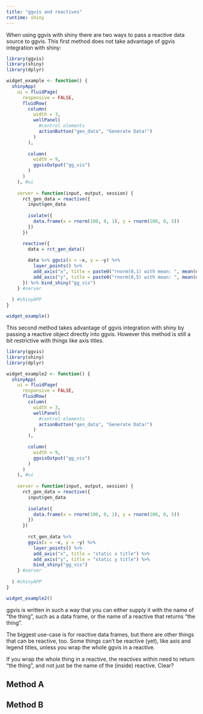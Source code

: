 ```yaml
---
title: "ggvis and reactives"
runtime: shiny
---
```


When using ggvis with shiny there are two ways to pass a reactive data source to ggvis.  This first method does not take advantage of ggvis integration with shiny:

```r
library(ggvis)
library(shiny)
library(dplyr)

widget_example <- function() {
  shinyApp(
    ui = fluidPage(
      responsive = FALSE,
      fluidRow(
        column(
          width = 3, 
          wellPanel(
            #control elements
            actionButton("gen_data", "Generate Data!")
          )
        ),
         
        column(
          width = 9,
          ggvisOutput("gg_vis")
        )
      )  
    ), #ui
    
    server = function(input, output, session) {
      rct_gen_data = reactive({
        input$gen_data
        
        isolate({
          data.frame(x = rnorm(100, 0, 1), y = rnorm(100, 0, 5))
        })
      })

      reactive({
        data = rct_gen_data()
        
        data %>% ggvis(x = ~x, y = ~y) %>% 
          layer_points() %>% 
          add_axis("x", title = paste0("rnorm(0,1) with mean: ", mean(data$x))) %>% 
          add_axis("y", title = paste0("rnorm(0,5) with mean: ", mean(data$y)))
      }) %>% bind_shiny("gg_vis")
    } #server
    
  ) #shinyAPP
}
```

```r
widget_example()
```

This second method takes advantage of ggvis integration with shiny by passing a reactive object directly into ggvis.  However this method is still a bit restrictive with things like axis titles.

```r
library(ggvis)
library(shiny)
library(dplyr)

widget_example2 <- function() {
  shinyApp(
    ui = fluidPage(
      responsive = FALSE,
      fluidRow(
        column(
          width = 3, 
          wellPanel(
            #control elements
            actionButton("gen_data", "Generate Data!")
          )
        ),
         
        column(
          width = 9,
          ggvisOutput("gg_vis")
        )
      )  
    ), #ui
    
    server = function(input, output, session) {
      rct_gen_data = reactive({
        input$gen_data
        
        isolate({
          data.frame(x = rnorm(100, 0, 1), y = rnorm(100, 0, 5))
        })
      })
      
        rct_gen_data %>% 
        ggvis(x = ~x, y = ~y) %>% 
          layer_points() %>% 
          add_axis("x", title = "static x title") %>%
          add_axis("y", title = "static y title") %>%
          bind_shiny("gg_vis")
    } #server
    
  ) #shinyAPP
}
```

```r
widget_example2()
```

ggvis is written in such a way that you can either supply it with the name of "the thing", such as a data frame, or the name of a reactive that returns "the thing".

The biggest use-case is for reactive data frames, but there are other things that can be reactive, too. Some things can't be reactive (yet), like axis and legend titles, unless you wrap the whole ggvis in a reactive.

If you wrap the whole thing in a reactive, the reactives within need to return "the thing", and not just be the name of the (inside) reactive. Clear?


Method A
--------

Method B
--------